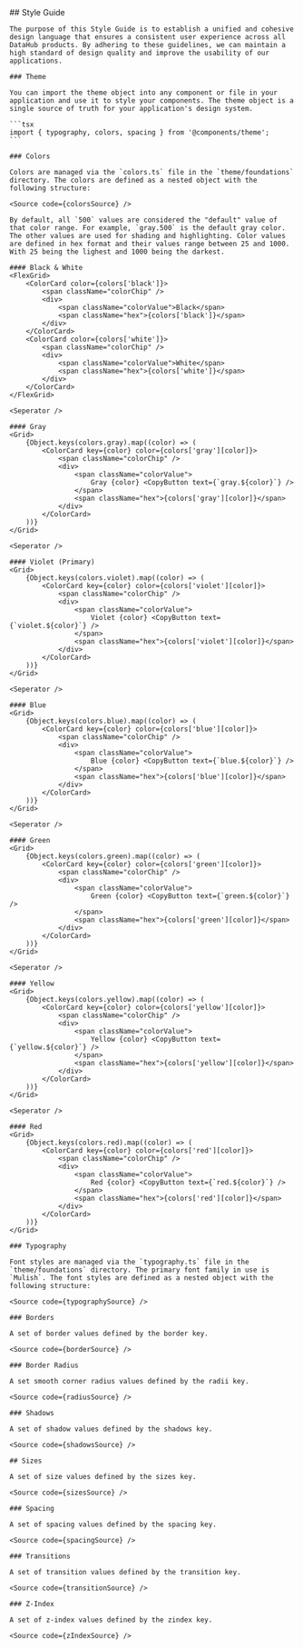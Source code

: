 




<Meta title="Style Guide" />

<div className="custom-docs">
	## Style Guide

    The purpose of this Style Guide is to establish a unified and cohesive design language that ensures a consistent user experience across all DataHub products. By adhering to these guidelines, we can maintain a high standard of design quality and improve the usability of our applications.

    ### Theme

    You can import the theme object into any component or file in your application and use it to style your components. The theme object is a single source of truth for your application's design system.

    ```tsx
    import { typography, colors, spacing } from '@components/theme';
    ```

    ### Colors

    Colors are managed via the `colors.ts` file in the `theme/foundations` directory. The colors are defined as a nested object with the following structure:

    <Source code={colorsSource} />

    By default, all `500` values are considered the "default" value of that color range. For example, `gray.500` is the default gray color. The other values are used for shading and highlighting. Color values are defined in hex format and their values range between 25 and 1000. With 25 being the lighest and 1000 being the darkest.

    #### Black & White
    <FlexGrid>
    	<ColorCard color={colors['black']}>
    		<span className="colorChip" />
    		<div>
    			<span className="colorValue">Black</span>
    			<span className="hex">{colors['black']}</span>
    		</div>
    	</ColorCard>
    	<ColorCard color={colors['white']}>
    		<span className="colorChip" />
    		<div>
    			<span className="colorValue">White</span>
    			<span className="hex">{colors['white']}</span>
    		</div>
    	</ColorCard>
    </FlexGrid>

    <Seperator />

    #### Gray
    <Grid>
    	{Object.keys(colors.gray).map((color) => (
    		<ColorCard key={color} color={colors['gray'][color]}>
    			<span className="colorChip" />
    			<div>
    				<span className="colorValue">
    					Gray {color} <CopyButton text={`gray.${color}`} />
    				</span>
    				<span className="hex">{colors['gray'][color]}</span>
    			</div>
    		</ColorCard>
    	))}
    </Grid>

    <Seperator />

    #### Violet (Primary)
    <Grid>
    	{Object.keys(colors.violet).map((color) => (
    		<ColorCard key={color} color={colors['violet'][color]}>
    			<span className="colorChip" />
    			<div>
    				<span className="colorValue">
    					Violet {color} <CopyButton text={`violet.${color}`} />
    				</span>
    				<span className="hex">{colors['violet'][color]}</span>
    			</div>
    		</ColorCard>
    	))}
    </Grid>

    <Seperator />

    #### Blue
    <Grid>
    	{Object.keys(colors.blue).map((color) => (
    		<ColorCard key={color} color={colors['blue'][color]}>
    			<span className="colorChip" />
    			<div>
    				<span className="colorValue">
    					Blue {color} <CopyButton text={`blue.${color}`} />
    				</span>
    				<span className="hex">{colors['blue'][color]}</span>
    			</div>
    		</ColorCard>
    	))}
    </Grid>

    <Seperator />

    #### Green
    <Grid>
    	{Object.keys(colors.green).map((color) => (
    		<ColorCard key={color} color={colors['green'][color]}>
    			<span className="colorChip" />
    			<div>
    				<span className="colorValue">
    					Green {color} <CopyButton text={`green.${color}`} />
    				</span>
    				<span className="hex">{colors['green'][color]}</span>
    			</div>
    		</ColorCard>
    	))}
    </Grid>

    <Seperator />

    #### Yellow
    <Grid>
    	{Object.keys(colors.yellow).map((color) => (
    		<ColorCard key={color} color={colors['yellow'][color]}>
    			<span className="colorChip" />
    			<div>
    				<span className="colorValue">
    					Yellow {color} <CopyButton text={`yellow.${color}`} />
    				</span>
    				<span className="hex">{colors['yellow'][color]}</span>
    			</div>
    		</ColorCard>
    	))}
    </Grid>

    <Seperator />

    #### Red
    <Grid>
    	{Object.keys(colors.red).map((color) => (
    		<ColorCard key={color} color={colors['red'][color]}>
    			<span className="colorChip" />
    			<div>
    				<span className="colorValue">
    					Red {color} <CopyButton text={`red.${color}`} />
    				</span>
    				<span className="hex">{colors['red'][color]}</span>
    			</div>
    		</ColorCard>
    	))}
    </Grid>

    ### Typography

    Font styles are managed via the `typography.ts` file in the `theme/foundations` directory. The primary font family in use is `Mulish`. The font styles are defined as a nested object with the following structure:

    <Source code={typographySource} />

    ### Borders

    A set of border values defined by the border key.

    <Source code={borderSource} />

    ### Border Radius

    A set smooth corner radius values defined by the radii key.

    <Source code={radiusSource} />

    ### Shadows

    A set of shadow values defined by the shadows key.

    <Source code={shadowsSource} />

    ## Sizes

    A set of size values defined by the sizes key.

    <Source code={sizesSource} />

    ### Spacing

    A set of spacing values defined by the spacing key.

    <Source code={spacingSource} />

    ### Transitions

    A set of transition values defined by the transition key.

    <Source code={transitionSource} />

    ### Z-Index

    A set of z-index values defined by the zindex key.

    <Source code={zIndexSource} />

</div>
